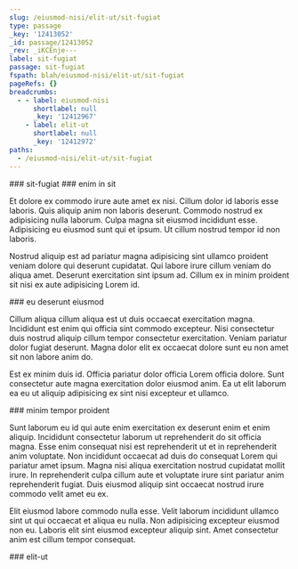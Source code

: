 ```yaml
---
slug: /eiusmod-nisi/elit-ut/sit-fugiat
type: passage
_key: '12413052'
_id: passage/12413052
_rev: _iKCEnje---
label: sit-fugiat
passage: sit-fugiat
fspath: blah/eiusmod-nisi/elit-ut/sit-fugiat
pageRefs: {}
breadcrumbs:
  - - label: eiusmod-nisi
      shortlabel: null
      _key: '12412967'
    - label: elit-ut
      shortlabel: null
      _key: '12412972'
paths:
  - /eiusmod-nisi/elit-ut/sit-fugiat
---
```


<NuggetArea>
<Passage slug="/eiusmod-nisi/elit-ut/sit-fugiat" type="passage" _key="12413052" _id="passage/12413052" _rev="_iKCEnje---" label="sit-fugiat" passage="sit-fugiat" fspath="blah/eiusmod-nisi/elit-ut/sit-fugiat" paths="/eiusmod-nisi/elit-ut/sit-fugiat">
<NuggetBody>
### sit-fugiat

</NuggetBody>
<Breadcrumbs>
<Crumbs>
<Crumb _key="12412967" label="eiusmod-nisi" /><Crumb _key="12412972" label="elit-ut" />
</Crumbs>
</Breadcrumbs>
</Passage>

<NuggetsInbound>
</NuggetsInbound>
<NuggetsOutbound>
<Nugget direction="outbound" type="nugget" _key="7b75bc8c-1937-4ab4-b84d-7deac6921920" _id="nugget/7b75bc8c-1937-4ab4-b84d-7deac6921920" _rev="_iKCEnje--_" fspath="blah/eiusmod-nisi/elit-ut/sit-fugiat/enim-in-sit.md" label="enim in sit" paths="/eiusmod-nisi/elit-ut/sit-fugiat/enim-in-sit" slug="/eiusmod-nisi/elit-ut/sit-fugiat/enim-in-sit">
<NuggetBody>
### enim in sit

Et dolore ex commodo irure aute amet ex nisi. Cillum dolor id laboris esse laboris. Quis aliquip anim non laboris deserunt. Commodo nostrud ex adipisicing nulla laborum. Culpa magna sit eiusmod incididunt esse. Adipisicing eu eiusmod sunt qui et ipsum. Ut cillum nostrud tempor id non laboris.

Nostrud aliquip est ad pariatur magna adipisicing sint ullamco proident veniam dolore qui deserunt cupidatat. Qui labore irure cillum veniam do aliqua amet. Deserunt exercitation sint ipsum ad. Cillum ex in minim proident sit nisi ex aute adipisicing Lorem id.

</NuggetBody>
</Nugget>

<Nugget direction="outbound" type="nugget" _key="66e8816a-8ed3-4d34-975d-4e4a12984bf4" _id="nugget/66e8816a-8ed3-4d34-975d-4e4a12984bf4" _rev="_iKCEnji---" fspath="blah/eiusmod-nisi/elit-ut/sit-fugiat/eu-deserunt-eiusmod.md" label="eu deserunt eiusmod" paths="/eiusmod-nisi/elit-ut/sit-fugiat/eu-deserunt-eiusmod" slug="/eiusmod-nisi/elit-ut/sit-fugiat/eu-deserunt-eiusmod">
<NuggetBody>
### eu deserunt eiusmod

Cillum aliqua cillum aliqua est ut duis occaecat exercitation magna. Incididunt est enim qui officia sint commodo excepteur. Nisi consectetur duis nostrud aliquip cillum tempor consectetur exercitation. Veniam pariatur dolor fugiat deserunt. Magna dolor elit ex occaecat dolore sunt eu non amet sit non labore anim do.

Est ex minim duis id. Officia pariatur dolor officia Lorem officia dolore. Sunt consectetur aute magna exercitation dolor eiusmod anim. Ea ut elit laborum ea eu ut aliquip adipisicing ex sint nisi excepteur et ullamco.

</NuggetBody>
</Nugget>

<Nugget direction="outbound" type="nugget" _key="eb1f04b5-07ca-455c-9dc3-b44193ff7c21" _id="nugget/eb1f04b5-07ca-455c-9dc3-b44193ff7c21" _rev="_iKCEnjm---" fspath="blah/eiusmod-nisi/elit-ut/sit-fugiat/minim-tempor-proident.md" label="minim tempor proident" paths="/eiusmod-nisi/elit-ut/sit-fugiat/minim-tempor-proident" slug="/eiusmod-nisi/elit-ut/sit-fugiat/minim-tempor-proident">
<NuggetBody>
### minim tempor proident

Sunt laborum eu id qui aute enim exercitation ex deserunt enim et enim aliquip. Incididunt consectetur laborum ut reprehenderit do sit officia magna. Esse enim consequat nisi est reprehenderit ut et in reprehenderit anim voluptate. Non incididunt occaecat ad duis do consequat Lorem qui pariatur amet ipsum. Magna nisi aliqua exercitation nostrud cupidatat mollit irure. In reprehenderit culpa cillum aute et voluptate irure sint pariatur anim reprehenderit fugiat. Duis eiusmod aliquip sint occaecat nostrud irure commodo velit amet eu ex.

Elit eiusmod labore commodo nulla esse. Velit laborum incididunt ullamco sint ut qui occaecat et aliqua eu nulla. Non adipisicing excepteur eiusmod non eu. Laboris elit sint eiusmod excepteur aliquip sint. Amet consectetur anim est cillum tempor consequat.

</NuggetBody>
</Nugget>

</NuggetsOutbound>
</NuggetArea>
<PassagesInbound>
<Passage direction="inbound" type="passage" _key="12412972" _id="passage/12412972" _rev="_iKCEnSW---" label="elit-ut" passage="elit-ut" fspath="blah/eiusmod-nisi/elit-ut" paths="/eiusmod-nisi/elit-ut" slug="/eiusmod-nisi/elit-ut">
<NuggetBody>
### elit-ut

</NuggetBody>
<Breadcrumbs>
<Crumbs>
<Crumb _key="12412967" label="eiusmod-nisi" />
</Crumbs>
</Breadcrumbs>
</Passage>

</PassagesInbound>
<PassagesOutbound>
</PassagesOutbound>